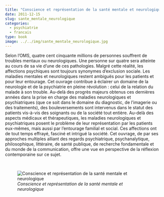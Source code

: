 ```yaml
---
title: "Conscience et représentation de la santé mentale et neurologique"
date: 2011-12-15
slug: sante_mentale_neurologique
categories:
  - psychiatrie
  - francais
type: book
image: ../../img/sante_mentale_neurologique.jpg
---
```


Selon l’OMS, quatre cent cinquante millions de personnes souffrent de troubles mentaux ou neurologiques.
Une personne sur quatre sera atteinte au cours de sa vie d’une de ces pathologies.
Malgré cette réalité, les affections psychiques sont toujours synonymes d’exclusion sociale.
Les maladies mentales et neurologiques restent ambiguës pour les patients et pour leur entourage.
Cet ouvrage contribue à éclairer un domaine de la neurologie et de la psychiatrie en pleine révolution : celui de la relation du malade à son trouble.
Au-delà des progrès majeurs obtenus ces dernières années dans la prise en charge des maladies neurologiques et psychiatriques (que ce soit dans le domaine du diagnostic, de l’imagerie ou des traitements), des bouleversements sont intervenus dans le statut des patients vis-à-vis des soignants ou de la société tout entière.
Au-delà des aspects médicaux et thérapeutiques, les maladies neurologiques et psychiatriques posent le problème de leur représentation par les patients eux-mêmes, mais aussi par l’entourage familial et social.
Ces affections ont de tout temps effrayé, fasciné et intrigué la société.
Cet ouvrage, de par ses approches multiples alliant des regards psychiatrique, psychanalytique, philosophique, littéraire, de santé publique, de recherche fondamentale et du monde de la communication, offre une vue en perspective de la réflexion contemporaine sur ce sujet. 

<br>

![_Conscience et représentation de la santé mentale et neurologique_](../../img/sante_mentale_neurologique.jpg)
